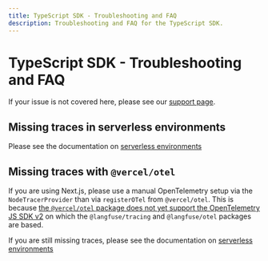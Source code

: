 ```yaml
---
title: TypeScript SDK - Troubleshooting and FAQ
description: Troubleshooting and FAQ for the TypeScript SDK.
---
```


# TypeScript SDK - Troubleshooting and FAQ

If your issue is not covered here, please see our [support page](/support).


## Missing traces in serverless environments

Please see the documentation on [serverless environments](/docs/observability/sdk/typescript/advanced-usage#serverless-environments)

## Missing traces with `@vercel/otel`

If you are using Next.js, please use a manual OpenTelemetry setup via the `NodeTracerProvider` than via `registerOTel` from `@vercel/otel`. This is because [the `@vercel/otel` package does not yet support the OpenTelemetry JS SDK v2](https://github.com/vercel/otel/issues/154) on which the `@langfuse/tracing` and `@langfuse/otel` packages are based.

If you are still missing traces, please see the documentation on [serverless environments](/docs/observability/sdk/typescript/advanced-usage#serverless-environments)
